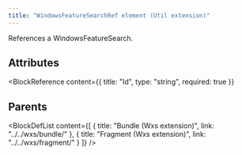 ```yaml
---
title: "WindowsFeatureSearchRef element (Util extension)"
---
```



References a WindowsFeatureSearch.


## Attributes

<BlockWrapper>

  <BlockReference
    content={{
      title: "Id",
      type: "string",
      required: true
    }}
  >
  
  </BlockReference>

</BlockWrapper>


## Parents

<BlockDefList content={[
    {
      title: "Bundle (Wxs extension)",
      link: "../../wxs/bundle/"
    },
    {
      title: "Fragment (Wxs extension)",
      link: "../../wxs/fragment/"
    }
  ]}
/>